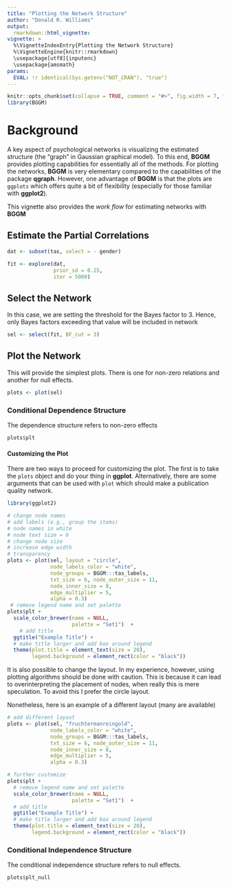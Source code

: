 ```yaml
---
title: "Plotting the Network Structure"
author: "Donald R. Williams"
output: 
  rmarkdown::html_vignette:
vignette: >
  %\VignetteIndexEntry{Plotting the Network Structure}
  %\VignetteEngine{knitr::rmarkdown}
  \usepackage[utf8]{inputenc}
  \usepackage{amsmath}
params:
  EVAL: !r identical(Sys.getenv("NOT_CRAN"), "true")
---
```


```r
knitr::opts_chunk$set(collapse = TRUE, comment = "#>", fig.width = 7, fig.height = 7, fig.align = "center")
library(BGGM)
```


# Background
A key aspect of psychological networks is visualizing the estimated structure (the "graph" in Gaussian graphical model). To this end, **BGGM** provides plotting capabilities for essentially all of the methods. For plotting the 
networks, **BGGM** is very elementary compared to the capabilities of the package **qgraph**. However, one advantage of **BGGM** is that the plots are `ggplots` which offers quite a bit of flexibility (especially for those familiar with **ggplot2**).

This vignette also provides the *work flow* for estimating networks with **BGGM**

## Estimate the Partial Correlations
```r
dat <- subset(tas, select = - gender)

fit <- explore(dat, 
               prior_sd = 0.25, 
               iter = 5000)
```

## Select the Network
In this case, we are setting the threshold for the Bayes factor to 3. Hence, only Bayes factors exceeding that value will be included in network
```r
sel <- select(fit, BF_cut = 3)
```

## Plot the Network
This will provide the simplest plots. There is one for non-zero relations and another for null effects.
```r
plots <- plot(sel)
```


### Conditional Dependence Structure
The dependence structure refers to non-zero effects
```r
plots$plt
```

#### Customizing the Plot
There are two ways to proceed for customizing the plot. The first is to take the `plots` object and do your thing in **ggplot**. Alternatively, there are some arguments that can be used with `plot` which should make a publication quality network.

```r
library(ggplot2)

# change node names 
# add labels (e.g., group the items)
# node names in white
# node text size = 6
# change node size
# increase edge width
# transparency
plots <- plot(sel, layout = "circle", 
              node_labels_color = "white",
              node_groups = BGGM:::tas_labels, 
              txt_size = 6, node_outer_size = 11, 
              node_inner_size = 8, 
              edge_multiplier = 5, 
              alpha = 0.3)
 # remove legend name and set palette
plots$plt + 
  scale_color_brewer(name = NULL, 
                     palette = "Set1")  +
    # add title
  ggtitle("Example Title") +
  # make title larger and add box around legend
  theme(plot.title = element_text(size = 20), 
        legend.background = element_rect(color = "black"))
```

It is also possible to change the layout. In my experience, however, using plotting algorithms should be done with caution. This is because it can lead to overinterpreting the placement of nodes, when really this is mere speculation. To avoid this I prefer the circle layout. 

Nonetheless, here is an example of a different layout (many are available)

```r
# add different layout
plots <- plot(sel, "fruchtermanreingold", 
              node_labels_color = "white",
              node_groups = BGGM:::tas_labels, 
              txt_size = 6, node_outer_size = 11, 
              node_inner_size = 8, 
              edge_multiplier = 5, 
              alpha = 0.3)

# further customize
plots$plt + 
  # remove legend name and set palette
  scale_color_brewer(name = NULL, 
                     palette = "Set1")  +
  # add title
  ggtitle("Example Title") +
  # make title larger and add box around legend
  theme(plot.title = element_text(size = 20), 
        legend.background = element_rect(color = "black"))
```

### Conditional Independence Structure
The conditional independence structure refers to null effects.

```r
plots$plt_null
```
